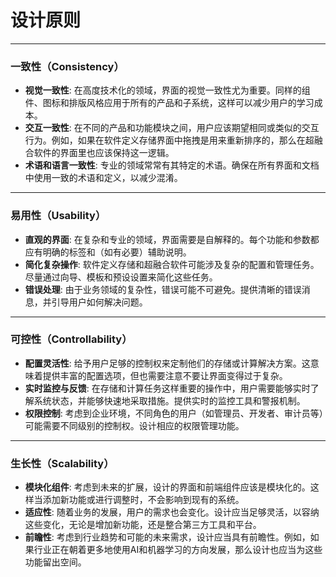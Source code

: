 # 设计原则

---

### **一致性（Consistency）**

- **视觉一致性**: 在高度技术化的领域，界面的视觉一致性尤为重要。同样的组件、图标和排版风格应用于所有的产品和子系统，这样可以减少用户的学习成本。
- **交互一致性**: 在不同的产品和功能模块之间，用户应该期望相同或类似的交互行为。例如，如果在软件定义存储界面中拖拽是用来重新排序的，那么在超融合软件的界面里也应该保持这一逻辑。
- **术语和语言一致性**: 专业的领域常常有其特定的术语。确保在所有界面和文档中使用一致的术语和定义，以减少混淆。

---

### **易用性（Usability）**

- **直观的界面**: 在复杂和专业的领域，界面需要是自解释的。每个功能和参数都应有明确的标签和（如有必要）辅助说明。
- **简化复杂操作**: 软件定义存储和超融合软件可能涉及复杂的配置和管理任务。尽量通过向导、模板和预设设置来简化这些任务。
- **错误处理**: 由于业务领域的复杂性，错误可能不可避免。提供清晰的错误消息，并引导用户如何解决问题。

---

### **可控性（Controllability）**

- **配置灵活性**: 给予用户足够的控制权来定制他们的存储或计算解决方案。这意味着提供丰富的配置选项，但也需要注意不要让界面变得过于复杂。
- **实时监控与反馈**: 在存储和计算任务这样重要的操作中，用户需要能够实时了解系统状态，并能够快速地采取措施。提供实时的监控工具和警报机制。
- **权限控制**: 考虑到企业环境，不同角色的用户（如管理员、开发者、审计员等）可能需要不同级别的控制权。设计相应的权限管理功能。

---

### **生长性（Scalability）**

- **模块化组件**: 考虑到未来的扩展，设计的界面和前端组件应该是模块化的。这样当添加新功能或进行调整时，不会影响到现有的系统。
- **适应性**: 随着业务的发展，用户的需求也会变化。设计应当足够灵活，以容纳这些变化，无论是增加新功能，还是整合第三方工具和平台。
- **前瞻性**: 考虑到行业趋势和可能的未来需求，设计应当具有前瞻性。例如，如果行业正在朝着更多地使用AI和机器学习的方向发展，那么设计也应当为这些功能留出空间。

